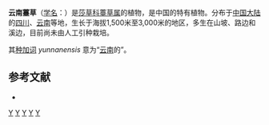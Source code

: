 {{Speciesbox
| genus = Carex
| species = yunnanensis
| authority = Franch., 1895
}}

'''云南薹草'''（[[学名|学名]]：{{lang|la|''Carex yunnanensis''}}）是[[莎草科|莎草科]][[薹草属|薹草属]]的植物，是中国的特有植物。分布于[[中国大陆|中国大陆]]的[[四川|四川]]、[[云南|云南]]等地，生长于海拔1,500米至3,000米的地区，多生在山坡、路边和溪边，目前尚未由人工引种栽培。

其[[种加词|种加词]] ''yunnanensis'' 意为“[[云南|云南]]的”。

== 参考文献 ==
<div class="references-small">
* {{cite web| url =http://www.bioinfo.cn/db05/KmzwSpecies.php?action=view&id=5834| title =云南薹草| work =《中国高等植物数据库全库》| publisher =中国科学院微生物研究所| author =昆明植物研究所| accessdate =2009-02-24| deadurl =yes| archiveurl =https://web.archive.org/web/20160305060736/http://www.bioinfo.cn/db05/KmzwSpecies.php?action=view&id=5834| archivedate =2016-03-05}}
</div>
{{Taxonbar|from=Q2938706}}

[[Category:薹草属|Y]]
[[Category:中国特有植物|Y]]
[[Category:云南植物|Y]]
[[Category:四川植物|Y]]
[[Category:1895年描述的植物|Y]]


{{Carex-stub}}